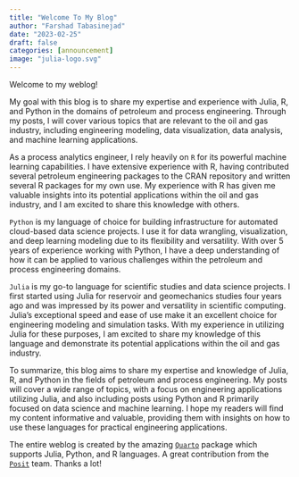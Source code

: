 ```yaml
---
title: "Welcome To My Blog"
author: "Farshad Tabasinejad"
date: "2023-02-25"
draft: false
categories: [announcement]
image: "julia-logo.svg"
---
```


Welcome to my weblog!

My goal with this blog is to share my expertise and experience with Julia, R, and Python in the domains of petroleum and process engineering. Through my posts, I will cover various topics that are relevant to the oil and gas industry, including engineering modeling, data visualization, data analysis, and machine learning applications.

As a process analytics engineer, I rely heavily on `R` for its powerful machine learning capabilities. I have extensive experience with R, having contributed several petroleum engineering packages to the CRAN repository and written several R packages for my own use. My experience with R has given me valuable insights into its potential applications within the oil and gas industry, and I am excited to share this knowledge with others.

`Python` is my language of choice for building infrastructure for automated cloud-based data science projects. I use it for data wrangling, visualization, and deep learning modeling due to its flexibility and versatility. With over 5 years of experience working with Python, I have a deep understanding of how it can be applied to various challenges within the petroleum and process engineering domains.

`Julia` is my go-to language for scientific studies and data science projects. I first started using Julia for reservoir and geomechanics studies four years ago and was impressed by its power and versatility in scientific computing. Julia's exceptional speed and ease of use make it an excellent choice for engineering modeling and simulation tasks. With my experience in utilizing Julia for these purposes, I am excited to share my knowledge of this language and demonstrate its potential applications within the oil and gas industry.

To summarize, this blog aims to share my expertise and knowledge of Julia, R, and Python in the fields of petroleum and process engineering. My posts will cover a wide range of topics, with a focus on engineering applications utilizing Julia, and also including posts using Python and R primarily focused on data science and machine learning. I hope my readers will find my content informative and valuable, providing them with insights on how to use these languages for practical engineering applications.

The entire weblog is created by the amazing [`Quarto`](https://quarto.org/) package which supports Julia, Python, and R languages. A great contribution from the [`Posit`](https://posit.co/) team. Thanks a lot!


